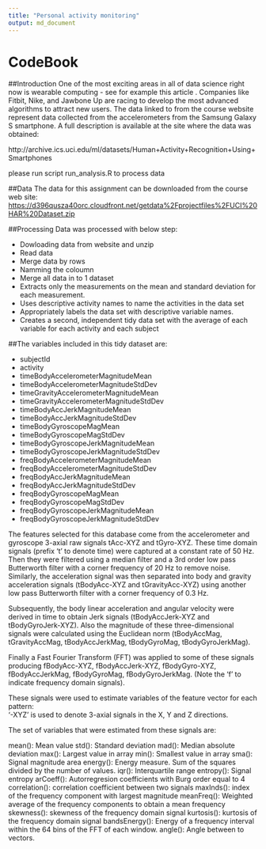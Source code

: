 ```yaml
---
title: "Personal activity monitoring"
output: md_document
---
```

# CodeBook

##Introduction
One of the most exciting areas in all of data science right now is wearable computing - see for example this article . Companies like Fitbit, Nike, and Jawbone Up are racing to develop the most advanced algorithms to attract new users. The data linked to from the course website represent data collected from the accelerometers from the Samsung Galaxy S smartphone. A full description is available at the site where the data was obtained:

http://archive.ics.uci.edu/ml/datasets/Human+Activity+Recognition+Using+Smartphones

please run script run_analysis.R to process data 


##Data
The data for this assignment can be downloaded from the course web site: <https://d396qusza40orc.cloudfront.net/getdata%2Fprojectfiles%2FUCI%20HAR%20Dataset.zip>

##Processing
Data was processed with below step:

* Dowloading data from website and unzip
* Read data
* Merge data by rows
* Namming the coloumn 
* Merge all data in to 1 dataset
* Extracts only the measurements on the mean and standard deviation for each measurement.
* Uses descriptive activity names to name the activities in the data set
* Appropriately labels the data set with descriptive variable names.
* Creates a second, independent tidy data set with the average of each variable for each activity and each subject


##The variables included in this  tidy dataset are:

* subjectId
* activity
* timeBodyAccelerometerMagnitudeMean
* timeBodyAccelerometerMagnitudeStdDev
* timeGravityAccelerometerMagnitudeMean
* timeGravityAccelerometerMagnitudeStdDev
* timeBodyAccJerkMagnitudeMean
* timeBodyAccJerkMagnitudeStdDev 
* timeBodyGyroscopeMagMean
* timeBodyGyroscopeMagStdDev
* timeBodyGyroscopeJerkMagnitudeMean
* timeBodyGyroscopeJerkMagnitudeStdDev
* freqBodyAccelerometerMagnitudeMean
* freqBodyAccelerometerMagnitudeStdDev
* freqBodyAccJerkMagnitudeMean
* freqBodyAccJerkMagnitudeStdDev
* freqBodyGyroscopeMagMean
* freqBodyGyroscopeMagStdDev
* freqBodyGyroscopeJerkMagnitudeMean
* freqBodyGyroscopeJerkMagnitudeStdDev


The features selected for this database come from the accelerometer and gyroscope 3-axial raw signals tAcc-XYZ and tGyro-XYZ. These time domain signals (prefix 't' to denote time) were captured at a constant rate of 50 Hz. Then they were filtered using a median filter and a 3rd order low pass Butterworth filter with a corner frequency of 20 Hz to remove noise. Similarly, the acceleration signal was then separated into body and gravity acceleration signals (tBodyAcc-XYZ and tGravityAcc-XYZ) using another low pass Butterworth filter with a corner frequency of 0.3 Hz. 

Subsequently, the body linear acceleration and angular velocity were derived in time to obtain Jerk signals (tBodyAccJerk-XYZ and tBodyGyroJerk-XYZ). Also the magnitude of these three-dimensional signals were calculated using the Euclidean norm (tBodyAccMag, tGravityAccMag, tBodyAccJerkMag, tBodyGyroMag, tBodyGyroJerkMag). 

Finally a Fast Fourier Transform (FFT) was applied to some of these signals producing fBodyAcc-XYZ, fBodyAccJerk-XYZ, fBodyGyro-XYZ, fBodyAccJerkMag, fBodyGyroMag, fBodyGyroJerkMag. (Note the 'f' to indicate frequency domain signals). 

These signals were used to estimate variables of the feature vector for each pattern:  
'-XYZ' is used to denote 3-axial signals in the X, Y and Z directions.

The set of variables that were estimated from these signals are: 

mean(): Mean value
std(): Standard deviation
mad(): Median absolute deviation 
max(): Largest value in array
min(): Smallest value in array
sma(): Signal magnitude area
energy(): Energy measure. Sum of the squares divided by the number of values. 
iqr(): Interquartile range 
entropy(): Signal entropy
arCoeff(): Autorregresion coefficients with Burg order equal to 4
correlation(): correlation coefficient between two signals
maxInds(): index of the frequency component with largest magnitude
meanFreq(): Weighted average of the frequency components to obtain a mean frequency
skewness(): skewness of the frequency domain signal 
kurtosis(): kurtosis of the frequency domain signal 
bandsEnergy(): Energy of a frequency interval within the 64 bins of the FFT of each window.
angle(): Angle between to vectors.

